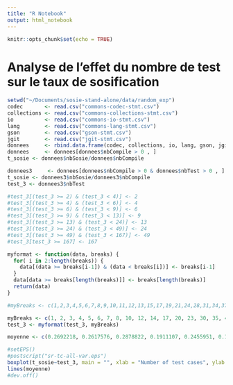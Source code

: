 ```yaml
---
title: "R Notebook"
output: html_notebook
---
```




```r
knitr::opts_chunk$set(echo = TRUE)
```

# Analyse de l'effet du nombre de test sur le taux de sosification

```r
setwd("~/Documents/sosie-stand-alone/data/random_exp")
codec       <- read.csv("commons-codec-stmt.csv")
collections <- read.csv("commons-collections-stmt.csv")
io          <- read.csv("commons-io-stmt.csv")
lang        <- read.csv("commons-lang-stmt.csv")
gson        <- read.csv("gson-stmt.csv")
jgit        <- read.csv("jgit-stmt.csv")
donnees     <- rbind.data.frame(codec, collections, io, lang, gson, jgit)
donnees     <- donnees[donnees$nbCompile > 0 , ]
t_sosie <- donnees$nbSosie/donnees$nbCompile
```


```r

donnees3     <- donnees[donnees$nbCompile > 0 & donnees$nbTest > 0 , ]
t_sosie <- donnees3$nbSosie/donnees3$nbCompile
test_3 <- donnees3$nbTest

#test_3[(test_3 >= 2) & (test_3 < 4)] <- 2
#test_3[(test_3 >= 4) & (test_3 < 6)] <- 4
#test_3[(test_3 >= 6) & (test_3 < 9)] <- 6
#test_3[(test_3 >= 9) & (test_3 < 13)] <- 9
#test_3[(test_3 >= 13) & (test_3 < 24)] <- 13
#test_3[(test_3 >= 24) & (test_3 < 49)] <- 24
#test_3[(test_3 >= 49) & (test_3 < 167)] <- 49
#test_3[test_3 >= 167] <- 167

myformat <- function(data, breaks) {
  for( i in 2:length(breaks)) {
    data[(data >= breaks[i-1]) & (data < breaks[i])] <- breaks[i-1]
  }
  data[data >= breaks[length(breaks)]] <- breaks[length(breaks)]
  return(data)
}

#myBreaks <- c(1,2,3,4,5,6,7,8,9,10,11,12,13,15,17,19,21,24,28,31,34,37,40,44,49,58,67,78,86,96,105,119,147,170, 198,232,268,327,351,465,489,490,759,1088)

myBreaks <- c(1, 2, 3, 4, 5, 6, 7, 8, 10, 12, 14, 17, 20, 23, 30, 35, 42, 51, 62, 82, 96, 118, 169, 232, 298, 422, 490, 922)
test_3 <- myformat(test_3, myBreaks)

moyenne <- c(0.2692218, 0.2617576, 0.2878822, 0.1911107, 0.2455951, 0.1449199, 0.2163342, 0.2531585, 0.3005165, 0.2487987, 0.1980918, 0.2526666, 0.2579648, 0.2589410, 0.2102249, 0.1872885, 0.2710396, 0.2240252, 0.3131804, 0.2084452, 0.3220220, 0.2710094, 0.1890017, 0.2043344, 0.1792312, 0.2304136, 0.1726108, 0.2115719)

#setEPS()
#postscript("sr-tc-all-var.eps")
boxplot(t_sosie~test_3, main = "", xlab = "Number of test cases", ylab = "Sosiefication rate", names = c("1", "2", "3", "4", "5", "6", "7", "8-9", "10-11", "12-13", "14-16", "17-19", "20-22", "23-29", "30-34", "35-41", "42-50", "51-61", "62-81", "82-95", "96-117", "118-168", "169-231", "232-297", "298-421", "422-489", "490-921", ">= 922"), las = 2)
lines(moyenne)
#dev.off()
```

